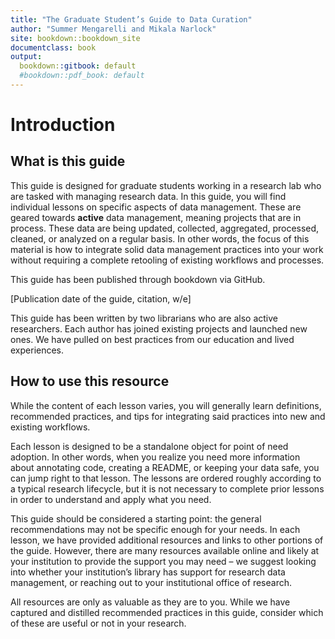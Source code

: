 ```yaml
---
title: "The Graduate Student’s Guide to Data Curation"
author: "Summer Mengarelli and Mikala Narlock"
site: bookdown::bookdown_site
documentclass: book
output:
  bookdown::gitbook: default
  #bookdown::pdf_book: default
---
```


# Introduction

## What is this guide

This guide is designed for graduate students working in a research lab who are tasked with managing research data. In this guide, you will find individual lessons on specific aspects of data management. These are geared towards **active** data management, meaning projects that are in process. These data are being updated, collected, aggregated, processed, cleaned, or analyzed on a regular basis. In other words, the focus of this material is how to integrate solid data management practices into your work without requiring a complete retooling of existing workflows and processes.

This guide has been published through bookdown via GitHub.

[Publication date of the guide, citation, w/e]

This guide has been written by two librarians who are also active researchers. Each author has joined existing projects and launched new ones. We have pulled on best practices from our education and lived experiences. 

## How to use this resource

While the content of each lesson varies, you will generally learn definitions, recommended practices, and tips for integrating said practices into new and existing workflows.

Each lesson is designed to be a standalone object for point of need adoption. In other words, when you realize you need more information about annotating code, creating a README, or keeping your data safe, you can jump right to that lesson. The lessons are ordered roughly according to a typical research lifecycle, but it is not necessary to complete prior lessons in order to understand and apply what you need.

This guide should be considered a starting point: the general recommendations may not be specific enough for your needs. In each lesson, we have provided additional resources and links to other portions of the guide. However, there are many resources available online and likely at your institution to provide the support you may need – we suggest looking into whether your institution’s library has support for research data management, or reaching out to your institutional office of research. 

All resources are only as valuable as they are to you. While we have captured and distilled recommended practices in this guide, consider which of these are useful or not in your research.
